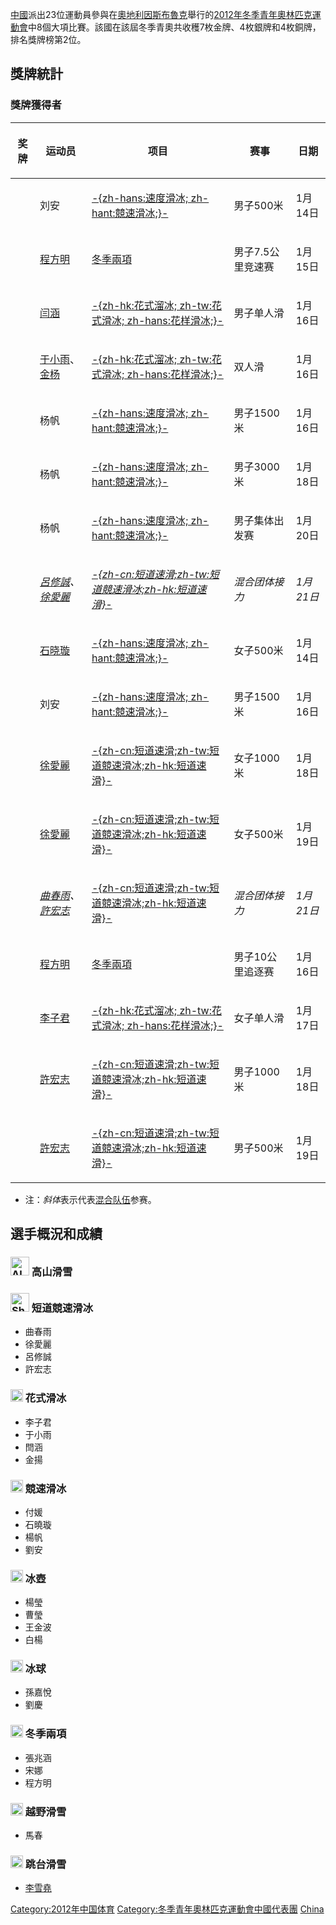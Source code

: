 {{NoteTA|G1=Sports}}
{{Infobox Country Olympics
|NOC=CHN
|games=2012年冬季青年
|competitors=23
|sports=8
|flagbearer=
|gold=7
|silver=4
|bronze=4
|rank=2
}}
[[中國|中國]]派出23位運動員參與在[[奧地利|奧地利]][[因斯布魯克|因斯布魯克]]舉行的[[2012年冬季青年奧林匹克運動會|2012年冬季青年奧林匹克運動會]]中8個大項比賽。該國在該屆冬季青奧共收穫7枚金牌、4枚銀牌和4枚銅牌，排名獎牌榜第2位。

== 獎牌統計 ==
=== 獎牌獲得者 ===
{| class="wikitable sortable" style="font-size:90%"
|-
! 奖牌
! 运动员
! 项目
! 赛事
! 日期
|-
| {{gold medal}} || 刘安 || [[2012年冬季青年奧林匹克運動會競速滑冰比賽|-{zh-hans:速度滑冰; zh-hant:競速滑冰;}-]] || 男子500米 || 1月14日
|-
| {{gold medal}} || [[程方明|程方明]] || [[2012年冬季青年奧林匹克運動會冬季兩項比賽|冬季兩項]] || 男子7.5公里竞速赛 || 1月15日
|-
| {{gold medal}} || [[闫涵|闫涵]] || [[2012年冬季青年奧林匹克運動會花式滑冰比賽|-{zh-hk:花式溜冰; zh-tw:花式滑冰; zh-hans:花样滑冰;}-]] || 男子单人滑 || 1月16日
|-
| {{gold medal}} || [[于小雨|于小雨]]、[[金杨|金杨]] || [[2012年冬季青年奧林匹克運動會花式滑冰比賽|-{zh-hk:花式溜冰; zh-tw:花式滑冰; zh-hans:花样滑冰;}-]] || 双人滑 || 1月16日
|-
| {{gold medal}} || 杨帆 || [[2012年冬季青年奧林匹克運動會競速滑冰比賽|-{zh-hans:速度滑冰; zh-hant:競速滑冰;}-]] || 男子1500米 || 1月16日
|-
| {{gold medal}} || 杨帆 || [[2012年冬季青年奧林匹克運動會競速滑冰比賽|-{zh-hans:速度滑冰; zh-hant:競速滑冰;}-]] || 男子3000米 || 1月18日
|-
| {{gold medal}} || 杨帆 || [[2012年冬季青年奧林匹克運動會競速滑冰比賽|-{zh-hans:速度滑冰; zh-hant:競速滑冰;}-]] || 男子集体出发赛 || 1月20日
|-
| ''{{gold medal}}'' || ''[[呂修誠|呂修誠]]、[[徐愛麗|徐愛麗]]'' || ''[[2012年冬季青年奧林匹克運動會短道競速滑冰比賽|-{zh-cn:短道速滑;zh-tw:短道競速滑冰;zh-hk:短道速滑}-]]'' || ''混合团体接力'' || ''1月21日''
|-
| {{silver medal}} || [[石晓璇|石晓璇]] || [[2012年冬季青年奧林匹克運動會競速滑冰比賽|-{zh-hans:速度滑冰; zh-hant:競速滑冰;}-]] || 女子500米 || 1月14日
|-
| {{silver medal}} || 刘安 || [[2012年冬季青年奧林匹克運動會競速滑冰比賽|-{zh-hans:速度滑冰; zh-hant:競速滑冰;}-]] || 男子1500米 || 1月16日
|-
| {{silver medal}} || [[徐愛麗|徐愛麗]] || [[2012年冬季青年奧林匹克運動會短道競速滑冰比賽|-{zh-cn:短道速滑;zh-tw:短道競速滑冰;zh-hk:短道速滑}-]] || 女子1000米 || 1月18日
|-
| {{silver medal}} || [[徐愛麗|徐愛麗]] || [[2012年冬季青年奧林匹克運動會短道競速滑冰比賽|-{zh-cn:短道速滑;zh-tw:短道競速滑冰;zh-hk:短道速滑}-]] || 女子500米 || 1月19日
|-
| ''{{silver medal}}'' || ''[[曲春雨|曲春雨]]、[[許宏志|許宏志]]'' || [[2012年冬季青年奧林匹克運動會短道競速滑冰比賽|-{zh-cn:短道速滑;zh-tw:短道競速滑冰;zh-hk:短道速滑}-]] || ''混合团体接力'' || ''1月21日''
|-
| {{bronze medal}} || [[程方明|程方明]] || [[2012年冬季青年奧林匹克運動會冬季兩項比賽|冬季兩項]] || 男子10公里追逐赛 || 1月16日
|-
| {{bronze medal}} || [[李子君|李子君]] || [[2012年冬季青年奧林匹克運動會花式滑冰比賽|-{zh-hk:花式溜冰; zh-tw:花式滑冰; zh-hans:花样滑冰;}-]] || 女子单人滑 || 1月17日
|-
| {{bronze medal}} || [[許宏志|許宏志]] || [[2012年冬季青年奧林匹克運動會短道競速滑冰比賽|-{zh-cn:短道速滑;zh-tw:短道競速滑冰;zh-hk:短道速滑}-]] || 男子1000米 || 1月18日
|-
| {{bronze medal}} || [[許宏志|許宏志]] || [[2012年冬季青年奧林匹克運動會短道競速滑冰比賽|-{zh-cn:短道速滑;zh-tw:短道競速滑冰;zh-hk:短道速滑}-]] || 男子500米 || 1月19日
|}
*注：''斜体''表示代表[[混合代表队|混合队伍]]参赛。

== 選手概況和成績 ==

===[[File:Alpine_skiing_pictogram.svg|30px]] 高山滑雪===
===[[File:Short_track_speed_skating_pictogram.svg|30px]] 短道競速滑冰 ===
*曲春雨
*徐愛麗
*呂修誠
*許宏志
===[[File:Figure_skating_pictogram.svg|20px]] 花式滑冰 ===
*李子君
*于小雨
*閆涵
*金揚

===[[File:Speed_skating_pictogram.svg|20px]] 競速滑冰 ===
*付媛
*石曉璇
*楊帆
*劉安
===[[File:Curling_pictogram.svg|20px]] 冰壺 ===
*楊瑩
*曹瑩
*王金波
*白楊
===[[File:Ice_hockey_pictogram.svg|20px]] 冰球 ===
*孫嘉悅
*劉慶

===[[File:Biathlon_pictogram.svg|20px]] 冬季兩項 ===
*張兆涵
*宋娜
*程方明


===[[File:Cross_country_skiing_pictogram.svg|20px]] 越野滑雪 ===
*馬春

===[[File:Ski_jumping_pictogram.svg|20px]] 跳台滑雪 ===
*[[李雪堯|李雪堯]]

[[Category:2012年中国体育|Category:2012年中国体育]]
[[Category:冬季青年奧林匹克運動會中國代表團|Category:冬季青年奧林匹克運動會中國代表團]]
[[Category:2012年冬季青年奧林匹克運動會代表團|China]]